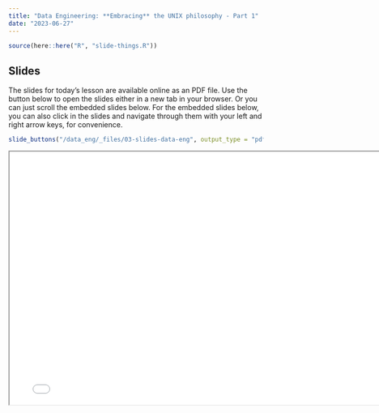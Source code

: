 ```yaml
---
title: "Data Engineering: **Embracing** the UNIX philosophy - Part 1"
date: "2023-06-27"
---
```


```r
source(here::here("R", "slide-things.R"))
```

## Slides

The slides for today's lesson are available online as an PDF file. Use the 
button below to open the slides either in a new tab in your browser. Or you can
just scroll the embedded slides below. For the embedded slides below, you can 
also click in the slides and navigate through them with your left and right 
arrow keys, for convenience.

```r
slide_buttons("/data_eng/_files/03-slides-data-eng", output_type = "pdf")
```

```{=html}
<iframe width="780" height="500" src="/data_eng/_files/03-slides-data-eng.pdf" title="Lecture 2"></iframe>
```
